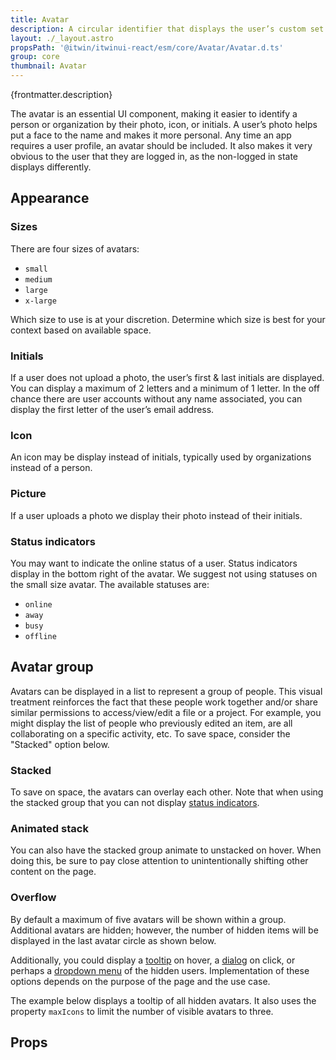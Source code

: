 ```yaml
---
title: Avatar
description: A circular identifier that displays the user’s custom set photo or the user’s first and last name initials.
layout: ./_layout.astro
propsPath: '@itwin/itwinui-react/esm/core/Avatar/Avatar.d.ts'
group: core
thumbnail: Avatar
---
```



<p>{frontmatter.description}</p>

<LiveExample src='Avatar.main.tsx'>
  <AllExamples.AvatarMainExample client:load />
</LiveExample>

The avatar is an essential UI component, making it easier to identify a person or organization by their photo, icon, or initials. A user’s photo helps put a face to the name and makes it more personal. Any time an app requires a user profile, an avatar should be included. It also makes it very obvious to the user that they are logged in, as the non-logged in state displays differently.

## Appearance

### Sizes

There are four sizes of avatars:

<LiveExample src='Avatar.sizes.tsx'>
  <AllExamples.AvatarSizesExample client:load />
</LiveExample>

- `small`
- `medium`
- `large`
- `x-large`

Which size to use is at your discretion. Determine which size is best for your context based on available space.

### Initials

If a user does not upload a photo, the user’s first & last initials are displayed. You can display a maximum of 2 letters and a minimum of 1 letter. In the off chance there are user accounts without any name associated, you can display the first letter of the user’s email address.

<LiveExample src='Avatar.initials.tsx'>
  <AllExamples.AvatarInitialsExample client:load />
</LiveExample>

### Icon

An icon may be display instead of initials, typically used by organizations instead of a person.

<LiveExample src='Avatar.icon.tsx'>
  <AllExamples.AvatarIconExample client:load />
</LiveExample>

### Picture

If a user uploads a photo we display their photo instead of their initials.

<LiveExample src='Avatar.picture.tsx'>
  <AllExamples.AvatarPictureExample client:load />
</LiveExample>

### Status indicators

You may want to indicate the online status of a user. Status indicators display in the bottom right of the avatar. We suggest not using statuses on the small size avatar. The available statuses are:

- `online`
- `away`
- `busy`
- `offline`

<LiveExample src='Avatar.statuses.tsx'>
  <AllExamples.AvatarStatusesExample client:load />
</LiveExample>

## Avatar group

Avatars can be displayed in a list to represent a group of people. This visual treatment reinforces the fact that these people work together and/or share similar permissions to access/view/edit a file or a project. For example, you might display the list of people who previously edited an item, are all collaborating on a specific activity, etc. To save space, consider the "Stacked" option below.

<LiveExample src='Avatar.group.tsx'>
  <AllExamples.AvatarGroupExample client:load />
</LiveExample>

### Stacked

To save on space, the avatars can overlay each other. Note that when using the stacked group that you can not display [status indicators](#status-indicators).

<LiveExample src='Avatar.groupstacked.tsx'>
  <AllExamples.AvatarGroupStackedExample client:load />
</LiveExample>

### Animated stack

You can also have the stacked group animate to unstacked on hover. When doing this, be sure to pay close attention to unintentionally shifting other content on the page.

<LiveExample src='Avatar.groupanimated.tsx'>
  <AllExamples.AvatarGroupAnimatedExample client:load />
</LiveExample>

### Overflow

By default a maximum of five avatars will be shown within a group. Additional avatars are hidden; however, the number of hidden items will be displayed in the last avatar circle as shown below.

<LiveExample src='Avatar.groupoverflow.tsx'>
  <AllExamples.AvatarGroupOverflowExample client:load />
</LiveExample>

Additionally, you could display a [tooltip](tooltip) on hover, a [dialog](dialog) on click, or perhaps a [dropdown menu](dropdownmenu) of the hidden users. Implementation of these options depends on the purpose of the page and the use case.

The example below displays a tooltip of all hidden avatars. It also uses the property `maxIcons` to limit the number of visible avatars to three.

<LiveExample src='Avatar.groupoverflowtooltip.tsx'>
  <AllExamples.AvatarGroupOverflowTooltipExample client:load />
</LiveExample>

## Props

<PropsTable path={frontmatter.propsPath} />
